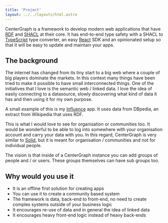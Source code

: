 ```yaml
---
title: 'Project'
layout: ../../layouts/html.astro
---
```


CenterGraph is a framework to develop modern web applications that have [RDF](https://www.w3.org/RDF/) and [SHACL](https://www.w3.org/TR/shacl/) at their core. It has end-to-end type safety with a SHACL to [TypeScript](https://www.typescriptlang.org/) type converter, an easy [React](https://react.dev/) SDK and an opinionated setup so that it will be easy to update and maintain your apps.

## The background

The internet has changed from its tiny start to a big web where a couple of big players dominate the markets. In this context many things have been tried to make it possible to have small interconnected things. One of the initiatives that I love is the semantic web / linked data. I love the idea of easily connecting to a datasource, slowly discovering what kind of data it has and then using it for my own purpose.

A small example of this is my [Influence](https://influence.danielbeeke.nl) app. It uses data from DBpedia, an extract from Wikipedia that uses RDF.

This is what I would love to see for organisation or communities too. It would be wonderful to be able to log into somewhere with your organisation account and carry your data with you. In this regard, CenterGraph is very similar to [Solid](https://solidproject.org), but it is meant for organisation / communities and not for individual people.

The vision is that inside of a CenterGraph instance you can add groups of people and / or users. These groups themselves can have sub groups too.

## Why would you use it

- It is an offline first solution for creating apps
- You can use it to create a community based system
- The framework is data, back-end to front-end, no need to create complex systems outside of your business logic
- It encourages re-use of data and in general the idea of linked data
- It encourages heavy front-end logic instead of heavy back-ends
